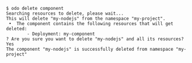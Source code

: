 ```shell
$ odo delete component
Searching resources to delete, please wait...
This will delete "my-nodejs" from the namespace "my-project".
 •  The component contains the following resources that will get deleted:
        - Deployment: my-component
? Are you sure you want to delete "my-nodejs" and all its resources? Yes
The component "my-nodejs" is successfully deleted from namespace "my-project"
```
